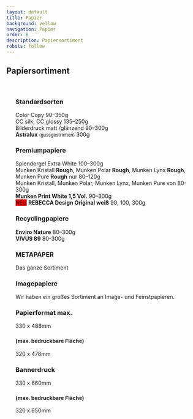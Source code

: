 ```yaml
---
layout: default
title: Papier
background: yellow
navigation: Papier
order: 8
description: Papiersortiment
robots: follow
---
```


<div className="flowing-text">
  <h2>Papiersortiment</h2>
  <br/>
  <ul>
  <h3>Standardsorten</h3>
  Color Copy 90–350g
  <br/>CC silk, CC glossy 135–250g
  <br/>Bilderdruck matt /glänzend 90–300g
  <br/><b>Astralux</b> <small>(gussgestrichen)</small> 300g
  <h3>Premiumpapiere</h3>
  Splendorgel Extra White 100–300g
  <br/>Munken Kristall <b>Rough</b>, Munken Polar <b>Rough</b>, Munken Lynx <b>Rough</b>, Munken Pure <b>Rough</b> nur
  80–120g
  <br/>Munken Kristall, Munken Polar, Munken Lynx, Munken Pure von 80-300g
  <br/><b>Munken Print White 1,5 Vol.</b> 90–300g
  <br/><span class="badge" style="background-color: red; border-radius: 0px;">NEU</span> <b>REBECCA Design Original weiß</b> 90, 100, 300g
  <h3>Recyclingpapiere</h3>
  <b>Enviro Nature</b> 80–300g
  <br/><b>VIVUS 89</b> 80-300g
  <h3>METAPAPER</h3>
  Das ganze Sortiment
  <h3>Imagepapiere</h3>
  Wir haben ein großes Sortiment an Image- und Feinstpapieren.
  <h3>Papierformat max.</h3>
  330 x 488mm

  <h3><small>(max. bedruckbare Fläche)</small></h3>
  320 x 478mm

  <h3>Bannerdruck</h3>
  330 x 660mm

  <h3><small>(max. bedruckbare Fläche)</small></h3>
  320 x 650mm
 </ul>
</div>
